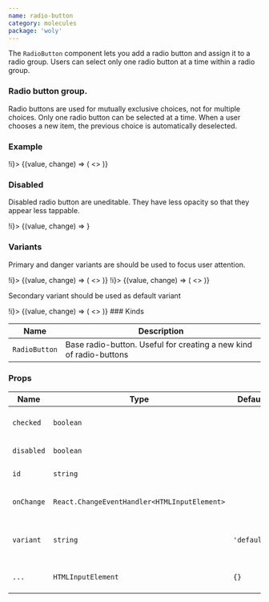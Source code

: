 ```yaml
---
name: radio-button
category: molecules
package: 'woly'
---
```



The `RadioButton` component lets you add a radio button and assign it to a radio group.
Users can select only one radio button at a time within a radio group.

### Radio button group.

Radio buttons are used for mutually exclusive choices, not for multiple choices.
Only one radio button can be selected at a time.
When a user chooses a new item, the previous choice is automatically deselected.

### Example

<Playground direction="vertical">
  <State initial="no" change={(i) => !i}>
    {(value, change) => (
      <>
        <RadioButton
          name="my-input"
          id="yes"
          checked={value}
          onChange={change}
          variant="primary"
          text="yes"
        />
        <RadioButton
          name="my-input"
          id="no"
          checked={value}
          onChange={change}
          variant="primary"
          text="no"
        />
      </>
    )}
  </State>
</Playground>

### Disabled

Disabled radio button are uneditable. They have less opacity so that they appear less tappable.

<Playground>
  <State initial={false} change={(i) => !i}>
    {(value, change) => <RadioButton id="one" checked disabled variant="primary" text="disabled" />}
  </State>
</Playground>

### Variants

Primary and danger variants are should be used to focus user attention.

<Playground direction="vertical">
  <State initial="no" change={(i) => !i}>
    {(value, change) => (
      <>
        <RadioButton
          name="my-input"
          id="yes"
          checked={value}
          onChange={change}
          variant="primary"
          text="yes"
        />
        <RadioButton
          name="my-input"
          id="no"
          checked={value}
          onChange={change}
          variant="primary"
          text="no"
        />
      </>
    )}
  </State>
</Playground>

<Playground direction="vertical">
  <State initial="no" change={(i) => !i}>
    {(value, change) => (
      <>
        <RadioButton
          name="my-input"
          id="yes"
          checked={value}
          onChange={change}
          variant="danger"
          text="yes"
        />
        <RadioButton
          name="my-input"
          id="no"
          checked={value}
          onChange={change}
          variant="danger"
          text="no"
        />
      </>
    )}
  </State>
</Playground>

Secondary variant should be used as default variant

<Playground direction="vertical">
  <State initial="no" change={(i) => !i}>
    {(value, change) => (
      <>
        <RadioButton
          name="my-input"
          id="yes"
          checked={value}
          onChange={change}
          variant="secondary"
          text="yes"
        />
        <RadioButton
          name="my-input"
          id="no"
          checked={value}
          onChange={change}
          variant="secondary"
          text="no"
        />
      </>
    )}
  </State>
</Playground>
### Kinds

| Name          | Description                                                        |
| ------------- | ------------------------------------------------------------------ |
| `RadioButton` | Base radio-button. Useful for creating a new kind of radio-buttons |

### Props

| Name       | Type                                         | Default     | Description                                       |
| ---------- | -------------------------------------------- | ----------- | ------------------------------------------------- |
| `checked`  | `boolean`                                    |             | Whether radio-button is checked or not            |
| `disabled` | `boolean`                                    |             | Disable radio-button                              |
| `id`       | `string`                                     |             | HTML id attribute                                 |
| `onChange` | `React.ChangeEventHandler<HTMLInputElement>` |             | Callback when radio-button is clicked             |
| `variant`  | `string`                                     | `'default'` | Variant prop to style RadioButton component       |
| `...`      | `HTMLInputElement`                           | `{}`        | Other props are inherited from `HTMLInputElement` |
